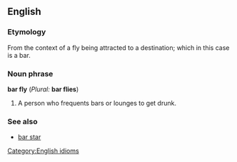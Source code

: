 ==English==
<!--===Pronunciation===-->
===Etymology===
From the context of a fly being attracted to a destination; which in this case is a bar.

===Noun phrase===
'''bar fly''' (''Plural:'' '''bar flies''')

# A person who frequents bars or lounges to get drunk.

===See also===
*[[bar star]]

[[Category:English idioms]]